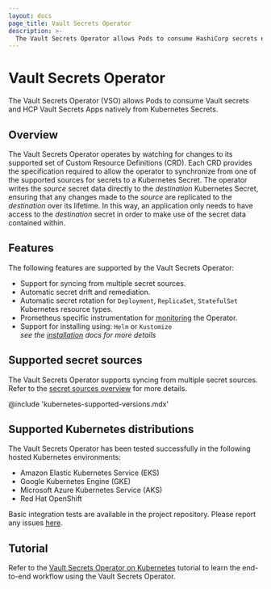 ```yaml
---
layout: docs
page_title: Vault Secrets Operator
description: >-
  The Vault Secrets Operator allows Pods to consume HashiCorp secrets natively from Kubernetes Secrets.
---
```


# Vault Secrets Operator

The Vault Secrets Operator (VSO) allows Pods to consume Vault secrets and HCP Vault Secrets Apps natively from Kubernetes Secrets.

## Overview

The Vault Secrets Operator operates by watching for changes to its supported set of Custom Resource Definitions (CRD).
Each CRD provides the specification required to allow the operator to synchronize from one of the supported sources for secrets to a Kubernetes Secret.
The operator writes the *source* secret data directly to the *destination* Kubernetes Secret, ensuring that any
changes made to the *source* are replicated to the *destination* over its lifetime. In this way, an application only needs
to have access to the *destination* secret in order to make use of the secret data contained within.

## Features

The following features are supported by the Vault Secrets Operator:

- Support for syncing from multiple secret sources.
- Automatic secret drift and remediation.
- Automatic secret rotation for `Deployment`, `ReplicaSet`, `StatefulSet` Kubernetes resource types.
- Prometheus specific instrumentation for [monitoring](/vault/docs/platform/k8s/vso/telemetry) the Operator.
- Support for installing using: `Helm` or `Kustomize`<br />
*see the [installation](/vault/docs/platform/k8s/vso/installation) docs for more details*

## Supported secret sources

The Vault Secrets Operator supports syncing from multiple secret sources.
Refer to the [secret sources overview](/vault/docs/platform/k8s/vso/sources) for more details.

@include 'kubernetes-supported-versions.mdx'

## Supported Kubernetes distributions

The Vault Secrets Operator has been tested successfully in the following hosted Kubernetes environments:
- Amazon Elastic Kubernetes Service (EKS)
- Google Kubernetes Engine (GKE)
- Microsoft Azure Kubernetes Service (AKS)
- Red Hat OpenShift

Basic integration tests are available in the project repository.
Please report any issues [here](https://github.com/hashicorp/vault-secrets-operator/issues).

## Tutorial

Refer to the [Vault Secrets Operator on
Kubernetes](/vault/tutorials/kubernetes/vault-secrets-operator) tutorial to
learn the end-to-end workflow using the Vault Secrets Operator.
